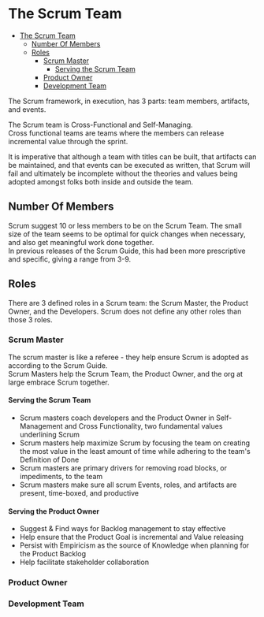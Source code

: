 # The Scrum Team

- [The Scrum Team](#the-scrum-team)
  - [Number Of Members](#number-of-members)
  - [Roles](#roles)
    - [Scrum Master](#scrum-master)
      - [Serving the Scrum Team](#serving-the-scrum-team)
    - [Product Owner](#product-owner)
    - [Development Team](#development-team)

The Scrum framework, in execution, has 3 parts: team members, artifacts, and events.

The Scrum team is Cross-Functional and Self-Managing.  
Cross functional teams are teams where the members can release incremental value through the sprint.

It is imperative that although a team with titles can be built, that artifacts can be maintained, and that events can be executed as written, that Scrum will fail and ultimately be incomplete without the theories and values being adopted amongst folks both inside and outside the team.

## Number Of Members

Scrum suggest 10 or less members to be on the Scrum Team. The small size of the team seems to be optimal for quick changes when necessary, and also get meaningful work done together.  
In previous releases of the Scrum Guide, this had been more prescriptive and specific, giving a range from 3-9.

## Roles

There are 3 defined roles in a Scrum team: the Scrum Master, the Product Owner, and the Developers. Scrum does not define any other roles than those 3 roles.

### Scrum Master

The scrum master is like a referee - they help ensure Scrum is adopted as according to the Scrum Guide.  
Scrum Masters help the Scrum Team, the Product Owner, and the org at large embrace Scrum together.

#### Serving the Scrum Team

- Scrum masters coach developers and the Product Owner in Self-Management and Cross Functionality, two fundamental values underlining Scrum
- Scrum masters help maximize Scrum by focusing the team on creating the most value in the least amount of time while adhering to the team's Definition of Done
- Scrum masters are primary drivers for removing road blocks, or impediments, to the team
- Scrum masters make sure all scrum Events, roles, and artifacts are present, time-boxed, and productive

#### Serving the Product Owner

- Suggest & Find ways for Backlog management to stay effective
- Help ensure that the Product Goal is incremental and Value releasing
- Persist with Empiricism as the source of Knowledge when planning for the Product Backlog
- Help facilitate stakeholder collaboration

### Product Owner

### Development Team
